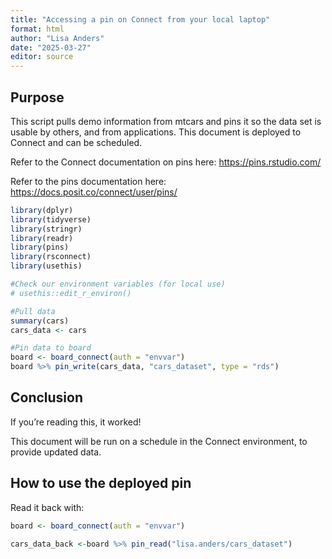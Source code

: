 ```yaml
---
title: "Accessing a pin on Connect from your local laptop"
format: html
author: "Lisa Anders"
date: "2025-03-27"
editor: source
---
```


## Purpose

This script pulls demo information from mtcars and pins it so the data set is usable by others, and from applications. This document is deployed to Connect and can be scheduled. 

Refer to the Connect documentation on pins here: <https://pins.rstudio.com/>

Refer to the pins documentation here: <https://docs.posit.co/connect/user/pins/>

```r
library(dplyr)
library(tidyverse)
library(stringr)
library(readr)
library(pins)
library(rsconnect)
library(usethis)

#Check our environment variables (for local use)
# usethis::edit_r_environ()
```

```r
#Pull data
summary(cars)
cars_data <- cars

#Pin data to board
board <- board_connect(auth = "envvar")
board %>% pin_write(cars_data, "cars_dataset", type = "rds")
```
## Conclusion

If you're reading this, it worked!

This document will be run on a schedule in the Connect environment, to provide updated data.  

## How to use the deployed pin 

Read it back with: 

```r
board <- board_connect(auth = "envvar")

cars_data_back <-board %>% pin_read("lisa.anders/cars_dataset")
```




